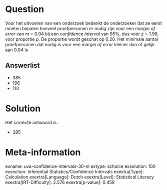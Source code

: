 Question
========

Voor het uitvoeren van een onderzoek bedenkt de onderzoeker dat ze eerst
moeten bepalen hoeveel proefpersonen er nodig zijn voor een *margin of
error* van m = 0.04 bij een *confidence interval* van 95%, dus voor *z*
= 1.96, voor proportie *p*. De proportie wordt geschat op 0.20. Het
minimale aantal proefpersonen dat nodig is voor een *margin of error*
kleiner dan of gelijk aan 0.04 is

Answerlist
----------

* 385
* 196
* 110

Solution
========

Het correcte antwoord is: 

* 385

Meta-information
================
exname: uva-confidence-intervals-30-nl
extype: schoice
exsolution: 100
exsection: Inferential Statistics/Confidence Intervals
exextra[Type]: Calculation
exextra[Language]: Dutch
exextra[Level]: Statistical Literacy
exextra[IRT-Difficulty]: 2.576
exextra[p-value]: 0.458
